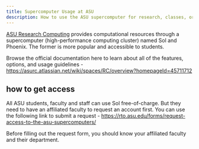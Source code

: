 ```yaml
---
title: Supercomputer Usage at ASU
description: How to use the ASU supercomputer for research, classes, or other projects.
---
```


[ASU Research Computing](https://rto.asu.edu/) provides computational resources through a supercomputer (high-performance computing cluster) named Sol and Phoenix. The former is more popular and accessible to students.

Browse the official documentation here to learn about all of the features, options, and usage guidelines - https://asurc.atlassian.net/wiki/spaces/RC/overview?homepageId=45711712

## how to get access

All ASU students, faculty and staff can use Sol free-of-charge. But they need to have an affiliated faculty to request an account first. You can use the following link to submit a request - https://rto.asu.edu/forms/request-access-to-the-asu-supercomputers/


Before filling out the request form, you should know your affiliated faculty and their department.
